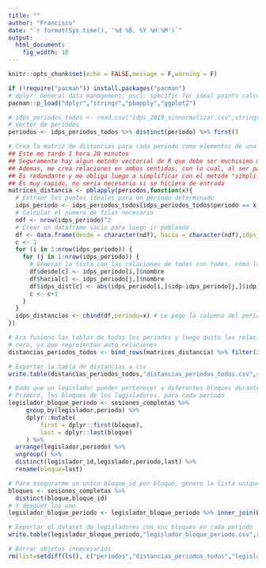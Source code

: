 ```yaml
---
title: ""
author: "Francisco"
date: "`r format(Sys.time(), '%d %B, %Y %H:%M')`"
output: 
  html_document: 
    fig_width: 10
---
```


```r
knitr::opts_chunk$set(echo = FALSE,message = F,warning = F)
```

```r
if (!require("pacman")) install.packages("pacman")
# dplyr: General data management; pscl: specific for ideal points calculation; stringr: string manipulation; pbapply: kinda progress bars; ggplot2: graphic library
pacman::p_load("dplyr","stringr","pbapply","ggplot2")
```

```r
# idps_periodos_todos <- read.csv("idps_2019_sinnormalizar.csv",stringsAsFactors = F)
# Vector de periodos
periodos <- idps_periodos_todos %>% distinct(periodo) %>% first()
```


```r
# Crea la matriz de distancias para cada periodo como elementos de una lista 
## Este me tardo 1 hora 20 minutos
## Seguramente hay algun metodo vectorial de R que debe ser muchisimo mas eficiente
## Ademas, me crea relaciones en ambos sentidos, con lo cual, al ser para un grafico no dirigido
## Es redundante y me obliga luego a simplificar con el metodo "simplify" de igraph, que si bien
## Es muy rapido, no seria necesario si se hiciera de entrada
matrices_distancia <- pblapply(periodos,function(x){
  # Extraer los puntos ideales para un periodo determinado
  idps_periodo <- idps_periodos_todos[idps_periodos_todos$periodo == x,]
  # Calcular el numero de filas necesario
  ndf <- nrow(idps_periodo)^2
  # Crear un dataframe vacio para luego ir poblando
  df <- data.frame(desde = character(ndf), hacia = character(ndf),idps_dist = numeric(ndf), stringsAsFactors = FALSE)
  c <- 1
  for (i in 1:nrow(idps_periodo)) {
    for (j in 1:nrow(idps_periodo)) {
      # Generar la lista con las relaciones de todes con todes, como la distncia absoluta entre idps
      df$desde[c] <- idps_periodo[i,]$nombre
      df$hacia[c] <- idps_periodo[j,]$nombre
      df$idps_dist[c] <- abs(idps_periodo[i,]$idp-idps_periodo[j,]$idp)
      c <- c+1
    }
  }
  idps_distancias <- cbind(df,periodo=x) # Le pego la columna del periodo
})
```

```r
# Aca fusiono las tablas de todos los periodos y luego quito las relaciones con distancia
# cero, ya que representan auto relaciones
distancias_periodos_todos <- bind_rows(matrices_distancia) %>% filter(idps_dist>0)
```


```r
# Exportar la tabla de distancias a csv
write.table(distancias_periodos_todos,"distancias_periodos_todos.csv",row.names = F,sep = ";",quote = F)
```

```r
# Dado que un legislador pueder pertenecer a diferentes bloques durante un periodo, voy a definir como bloque para cada anio, el ultimo del periodo, teniendo en cuenta que el orden depende del voting_id
# Primero, los bloques de los legisladores, para cada periodo
legislador_bloque_periodo <- sesiones_completas %>%
     group_by(legislador,periodo) %>%
     dplyr::mutate(
         first = dplyr::first(bloque),
         last = dplyr::last(bloque)
     ) %>% 
  arrange(legislador,periodo) %>% 
  ungroup() %>% 
  distinct(legislador_id,legislador,periodo,last) %>% 
  rename(bloque=last)

# Para asegurarme un unico bloque_id por bloque, genero la lista unique bloque, bloque_id
bloques <- sesiones_completas %>% 
  distinct(bloque,bloque_id)
# Y despues los uno
legislador_bloque_periodo <- legislador_bloque_periodo %>% inner_join(bloques)
```

```r
# Exportar el dataset de legisladores con sus bloques en cada periodo
write.table(legislador_bloque_periodo,"legislador_bloque_periodo.csv",row.names = F,sep = ";",quote = F)
```

```r
# Borrar objetos innecesarios
rm(list=setdiff(ls(), c("periodos","distancias_periodos_todos","legislador_bloque_periodo")))
```

